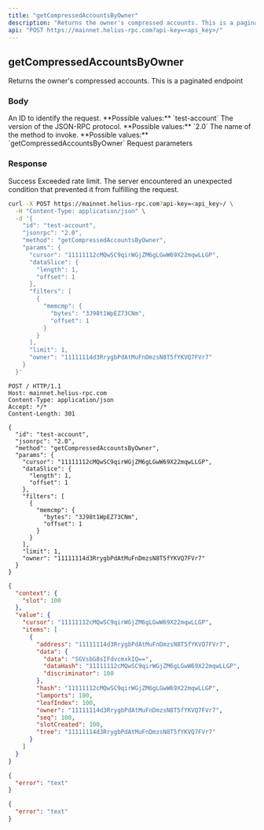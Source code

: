```yaml
---
title: "getCompressedAccountsByOwner"
description: "Returns the owner's compressed accounts. This is a paginated endpoint"
api: "POST https://mainnet.helius-rpc.com?api-key=<api_key>/"
---
```


## getCompressedAccountsByOwner

Returns the owner's compressed accounts. This is a paginated endpoint

### Body

<ParamField body="id" type="string" required>
  An ID to identify the request. **Possible values:** `test-account`
</ParamField>

<ParamField body="jsonrpc" type="string" required>
  The version of the JSON-RPC protocol. **Possible values:** `2.0`
</ParamField>

<ParamField body="method" type="string" required>
  The name of the method to invoke. **Possible values:**
  `getCompressedAccountsByOwner`
</ParamField>

<ParamField body="params" type="object" required>
  Request parameters
</ParamField>

### Response

<ResponseField name="200" type="object">
  Success
  <Expandable title="Response">
    <ResponseField name="context" type="object" />
    <ResponseField name="value" type="object" />
  </Expandable>
</ResponseField>

<ResponseField name="429" type="object">
  Exceeded rate limit.
  <Expandable title="Response">
    <ResponseField name="error" type="string" />
  </Expandable>
</ResponseField>

<ResponseField name="500" type="object">
  The server encountered an unexpected condition that prevented it from
  fulfilling the request.
  <Expandable title="Response">
    <ResponseField name="error" type="string" />
  </Expandable>
</ResponseField>

<RequestExample>

```bash cURL
curl -X POST https://mainnet.helius-rpc.com?api-key=<api_key>/ \
  -H "Content-Type: application/json" \
  -d '{
    "id": "test-account",
    "jsonrpc": "2.0",
    "method": "getCompressedAccountsByOwner",
    "params": {
      "cursor": "11111112cMQwSC9qirWGjZM6gLGwW69X22mqwLLGP",
      "dataSlice": {
        "length": 1,
        "offset": 1
      },
      "filters": [
        {
          "memcmp": {
            "bytes": "3J98t1WpEZ73CNm",
            "offset": 1
          }
        }
      ],
      "limit": 1,
      "owner": "11111114d3RrygbPdAtMuFnDmzsN8T5fYKVQ7FVr7"
    }
  }'
```

```http HTTP
POST / HTTP/1.1
Host: mainnet.helius-rpc.com
Content-Type: application/json
Accept: */*
Content-Length: 301

{
  "id": "test-account",
  "jsonrpc": "2.0",
  "method": "getCompressedAccountsByOwner",
  "params": {
    "cursor": "11111112cMQwSC9qirWGjZM6gLGwW69X22mqwLLGP",
    "dataSlice": {
      "length": 1,
      "offset": 1
    },
    "filters": [
      {
        "memcmp": {
          "bytes": "3J98t1WpEZ73CNm",
          "offset": 1
        }
      }
    ],
    "limit": 1,
    "owner": "11111114d3RrygbPdAtMuFnDmzsN8T5fYKVQ7FVr7"
  }
}
```

</RequestExample>

<ResponseExample>

```json 200 Success
{
  "context": {
    "slot": 100
  },
  "value": {
    "cursor": "11111112cMQwSC9qirWGjZM6gLGwW69X22mqwLLGP",
    "items": [
      {
        "address": "11111114d3RrygbPdAtMuFnDmzsN8T5fYKVQ7FVr7",
        "data": {
          "data": "SGVsbG8sIFdvcmxkIQ==",
          "dataHash": "11111112cMQwSC9qirWGjZM6gLGwW69X22mqwLLGP",
          "discriminator": 100
        },
        "hash": "11111112cMQwSC9qirWGjZM6gLGwW69X22mqwLLGP",
        "lamports": 100,
        "leafIndex": 100,
        "owner": "11111114d3RrygbPdAtMuFnDmzsN8T5fYKVQ7FVr7",
        "seq": 100,
        "slotCreated": 100,
        "tree": "11111114d3RrygbPdAtMuFnDmzsN8T5fYKVQ7FVr7"
      }
    ]
  }
}
```

```json 429 Exceeded rate limit
{
  "error": "text"
}
```

```json 500 Server Error
{
  "error": "text"
}
```

</ResponseExample>
